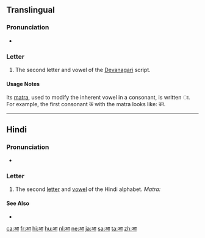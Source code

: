 {{character info/new|image=File:Deva-ā.png}}
==Translingual==
{{attention|sa}} <!--Each language which uses Devanagari should have its own section-->

===Pronunciation===
* {{IPA|/aː/|lang=mul}}

===Letter===
{{mul-Deva|ā}}

# The second letter and vowel of the [[Devanagari]] script. 

====Usage Notes====
Its [[matra]], used to modify the inherent vowel in a consonant, is written ा. For example, the first consonant क with the matra looks like: का.

-----

==Hindi==

===Pronunciation===
*{{hi-IPA}}

===Letter===
{{head|hi|letter|tr=ā}}

# The second [[letter]] and [[vowel]] of the Hindi alphabet. ''Matra: {{l|hi| ा}}''

====See Also====
*{{list:Devanagari script letters/hi}}

[[ca:आ]]
[[fr:आ]]
[[hi:आ]]
[[hu:आ]]
[[nl:आ]]
[[ne:आ]]
[[ja:आ]]
[[sa:आ]]
[[ta:आ]]
[[zh:आ]]